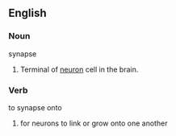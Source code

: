 ==English==

===Noun===
;synapse
#Terminal of [[neuron]] cell in the brain.

===Verb===
;to synapse onto  <!--([[synapsed]], [[synapsing]])-->
#for neurons to link or grow onto one another